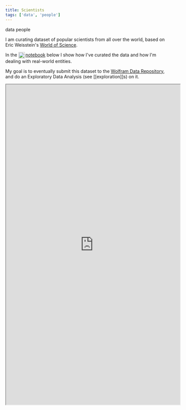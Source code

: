 ```yaml
---
title: Scientists
tags: ['data', 'people']
---
```


<NoteTag color="beige">data</NoteTag>
<NoteTag color="beige">people</NoteTag>

I am curating dataset of popular scientists from all over the world, based on Eric Weisstein's [World of Science](https://scienceworld.wolfram.com).

In the [<img src="https://raw.githubusercontent.com/m-arti/ms-notes/4ccb62f36641cd886207d3a35bc403f40a5cf7a7/images/wolfram-icon.svg" alt="A Wolfram Notebook containing an a data curation and exploration of scientists" style="width:20px; display:inline; vertical-align:middle; padding-right:2px"/>notebook](https://www.wolframcloud.com/obj/mar/Published/scientists.nb) below I show how I've curated the data and how I'm dealing with real-world entities.

My goal is to eventually submit this dataset to the [Wolfram Data Repository](https://datarepository.wolframcloud.com/), and do an Exploratory Data Analysis (see [[exploration]]s) on it.

<iframe src="https://www.wolframcloud.com/obj/mar/Published/scientists.nb?_embed=iframe" width="545" height="1000"></iframe>
